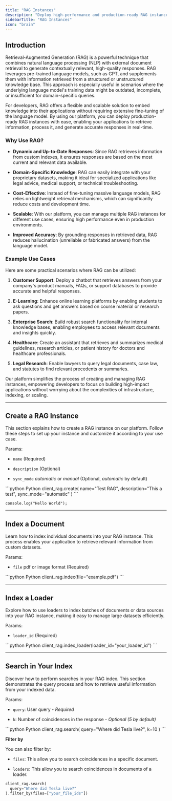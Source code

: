 ```yaml
---
title: "RAG Instances"
description: "Deploy high-performance and production-ready RAG instances."
sidebarTitle: "RAG Instances"
icon: "brain"
---
```


## Introduction

Retrieval-Augmented Generation (RAG) is a powerful technique that combines natural language processing (NLP) with external document retrieval to generate contextually relevant, high-quality responses. RAG leverages pre-trained language models, such as GPT, and supplements them with information retrieved from a structured or unstructured knowledge base. This approach is especially useful in scenarios where the underlying language model's training data might be outdated, incomplete, or insufficient for domain-specific queries.

For developers, RAG offers a flexible and scalable solution to embed knowledge into their applications without requiring extensive fine-tuning of the language model. By using our platform, you can deploy production-ready RAG instances with ease, enabling your applications to retrieve information, process it, and generate accurate responses in real-time.

### Why Use RAG?

* **Dynamic and Up-to-Date Responses**: Since RAG retrieves information from custom indexes, it ensures responses are based on the most current and relevant data available.

* **Domain-Specific Knowledge**: RAG can easily integrate with your proprietary datasets, making it ideal for specialized applications like legal advice, medical support, or technical troubleshooting.

* **Cost-Effective**: Instead of fine-tuning massive language models, RAG relies on lightweight retrieval mechanisms, which can significantly reduce costs and development time.

* **Scalable**: With our platform, you can manage multiple RAG instances for different use cases, ensuring high performance even in production environments.

* **Improved Accuracy**: By grounding responses in retrieved data, RAG reduces hallucination (unreliable or fabricated answers) from the language model.

### Example Use Cases

Here are some practical scenarios where RAG can be utilized:

1. **Customer Support**: Deploy a chatbot that retrieves answers from your company's product manuals, FAQs, or support databases to provide accurate and helpful responses.

2. **E-Learning**: Enhance online learning platforms by enabling students to ask questions and get answers based on course material or research papers.

3. **Enterprise Search**: Build robust search functionality for internal knowledge bases, enabling employees to access relevant documents and insights quickly.

4. **Healthcare**: Create an assistant that retrieves and summarizes medical guidelines, research articles, or patient history for doctors and healthcare professionals.

5. **Legal Research**: Enable lawyers to query legal documents, case law, and statutes to find relevant precedents or summaries.

Our platform simplifies the process of creating and managing RAG instances, empowering developers to focus on building high-impact applications without worrying about the complexities of infrastructure, indexing, or scaling.

***

## Create a RAG Instance

This section explains how to create a RAG instance on our platform. Follow these steps to set up your instance and customize it according to your use case.

Params:

* `name` (Required)

* `description` (Optional)

* `sync_mode` *automatic* or *manual* (Optional, *automatic* by default)

<CodeGroup>
  ```python Python
  client_rag.create(
    name="Test RAG",
    description="This a test", 
    sync_mode="automatic"
  )
  ```

  ```
  console.log("Hello World");
  ```
</CodeGroup>

***

## Index a Document

Learn how to index individual documents into your RAG instance. This process enables your application to retrieve relevant information from custom datasets.

Params:

* `file` pdf or image format (Required)

<CodeGroup>
  ```python Python
  client_rag.index(file="example.pdf")
  ```
</CodeGroup>

***

## Index a Loader

Explore how to use loaders to index batches of documents or data sources into your RAG instance, making it easy to manage large datasets efficiently.

Params:

* `loader_id` (Required)

<CodeGroup>
  ```python Python
  client_rag.index_loader(loader_id="your_loader_id")
  ```
</CodeGroup>

***

## Search in Your Index

Discover how to perform searches in your RAG index. This section demonstrates the query process and how to retrieve useful information from your indexed data.

Params:

* `query`: User query - *Required*

* `k`: Number of coincidences in the response - *Optional (5 by default)*

<CodeGroup>
  ```python Python
  client_rag.search(
    query="Where did Tesla live?",
    k=10
  )
  ```
</CodeGroup>

**Filter by**

You can also filter by:

* `files`: This allow you to search coincidences in a specific document.

* `loaders`: This allow you to search coincidences in documents of a loader.

```python Python
client_rag.search(
  query="Where did Tesla live?"
).filter_by(files=["your_file_ids"])
```